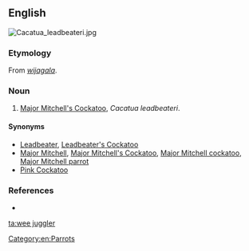 ==English==
[[Image:Cacatua_leadbeateri.jpg|thumb|right]]
{{wikipedia|Major Mitchell's Cockatoo}}

===Etymology===
From {{etyl|wrh|en}} ''[[wijagala]]''.

===Noun===
{{en-noun|head=[[wee]] [[juggler]]}}

# [[Major Mitchell's Cockatoo]], ''Cacatua leadbeateri''.

====Synonyms====
* [[Leadbeater]], [[Leadbeater's Cockatoo]]
* [[Major Mitchell]], [[Major Mitchell's Cockatoo]], [[Major Mitchell cockatoo]], [[Major Mitchell parrot]]
* [[Pink Cockatoo]]

===References===
* {{reference-book |author=Dixon, R. M. W., Bruce Moore, W. S. Ramson, Mandy Thomas |year=2006 |title=Australian Aboriginal Words in English: Their Origin and Meaning |edition=2nd ed. |publisher=Oxford University Press |id=ISBN 0-19-554073-5 |pages=p. 88}}

[[Category:en:Parrots]]

[[ta:wee juggler]]